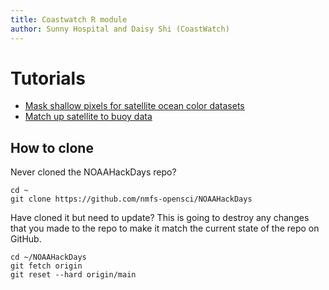 ```yaml
---
title: Coastwatch R module
author: Sunny Hospital and Daisy Shi (CoastWatch)
---
```


# Tutorials

* [Mask shallow pixels for satellite ocean color datasets](mask-shallow-ocean-color.rmd)
* [Match up satellite to buoy data](matchup_satellite_buoy_data.Rmd)

## How to clone

Never cloned the NOAAHackDays repo?
```
cd ~
git clone https://github.com/nmfs-opensci/NOAAHackDays
```

Have cloned it but need to update? This is going to destroy any changes that you made to the repo to make it match the current state of the repo on GitHub.

```  
cd ~/NOAAHackDays
git fetch origin
git reset --hard origin/main
```


